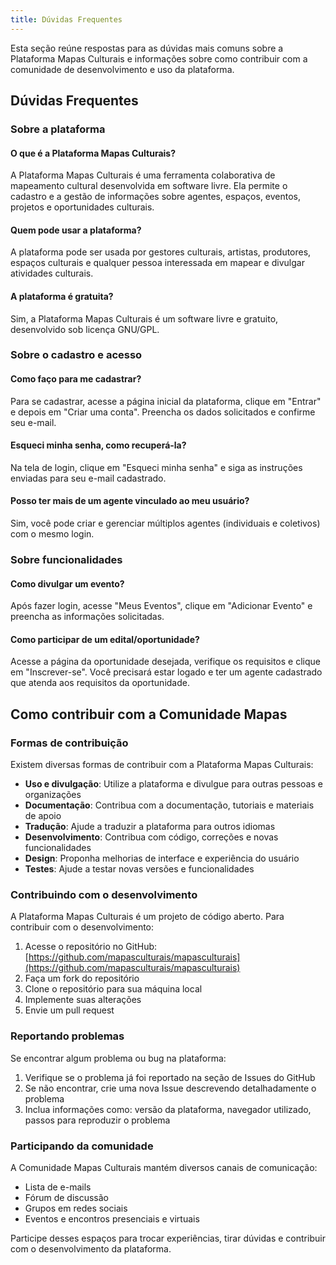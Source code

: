 ```yaml
---
title: Dúvidas Frequentes
---
```


Esta seção reúne respostas para as dúvidas mais comuns sobre a Plataforma Mapas Culturais e informações sobre como contribuir com a comunidade de desenvolvimento e uso da plataforma.

## Dúvidas Frequentes

### Sobre a plataforma

#### O que é a Plataforma Mapas Culturais?
A Plataforma Mapas Culturais é uma ferramenta colaborativa de mapeamento cultural desenvolvida em software livre. Ela permite o cadastro e a gestão de informações sobre agentes, espaços, eventos, projetos e oportunidades culturais.

#### Quem pode usar a plataforma?
A plataforma pode ser usada por gestores culturais, artistas, produtores, espaços culturais e qualquer pessoa interessada em mapear e divulgar atividades culturais.

#### A plataforma é gratuita?
Sim, a Plataforma Mapas Culturais é um software livre e gratuito, desenvolvido sob licença GNU/GPL.

### Sobre o cadastro e acesso

#### Como faço para me cadastrar?
Para se cadastrar, acesse a página inicial da plataforma, clique em "Entrar" e depois em "Criar uma conta". Preencha os dados solicitados e confirme seu e-mail.

#### Esqueci minha senha, como recuperá-la?
Na tela de login, clique em "Esqueci minha senha" e siga as instruções enviadas para seu e-mail cadastrado.

#### Posso ter mais de um agente vinculado ao meu usuário?
Sim, você pode criar e gerenciar múltiplos agentes (individuais e coletivos) com o mesmo login.

### Sobre funcionalidades

#### Como divulgar um evento?
Após fazer login, acesse "Meus Eventos", clique em "Adicionar Evento" e preencha as informações solicitadas.

#### Como participar de um edital/oportunidade?
Acesse a página da oportunidade desejada, verifique os requisitos e clique em "Inscrever-se". Você precisará estar logado e ter um agente cadastrado que atenda aos requisitos da oportunidade.

## Como contribuir com a Comunidade Mapas

### Formas de contribuição

Existem diversas formas de contribuir com a Plataforma Mapas Culturais:

- **Uso e divulgação**: Utilize a plataforma e divulgue para outras pessoas e organizações
- **Documentação**: Contribua com a documentação, tutoriais e materiais de apoio
- **Tradução**: Ajude a traduzir a plataforma para outros idiomas
- **Desenvolvimento**: Contribua com código, correções e novas funcionalidades
- **Design**: Proponha melhorias de interface e experiência do usuário
- **Testes**: Ajude a testar novas versões e funcionalidades

### Contribuindo com o desenvolvimento

A Plataforma Mapas Culturais é um projeto de código aberto. Para contribuir com o desenvolvimento:

1. Acesse o repositório no GitHub: [https://github.com/mapasculturais/mapasculturais](https://github.com/mapasculturais/mapasculturais)
2. Faça um fork do repositório
3. Clone o repositório para sua máquina local
4. Implemente suas alterações
5. Envie um pull request

### Reportando problemas

Se encontrar algum problema ou bug na plataforma:

1. Verifique se o problema já foi reportado na seção de Issues do GitHub
2. Se não encontrar, crie uma nova Issue descrevendo detalhadamente o problema
3. Inclua informações como: versão da plataforma, navegador utilizado, passos para reproduzir o problema

### Participando da comunidade

A Comunidade Mapas Culturais mantém diversos canais de comunicação:

- Lista de e-mails
- Fórum de discussão
- Grupos em redes sociais
- Eventos e encontros presenciais e virtuais

Participe desses espaços para trocar experiências, tirar dúvidas e contribuir com o desenvolvimento da plataforma.
